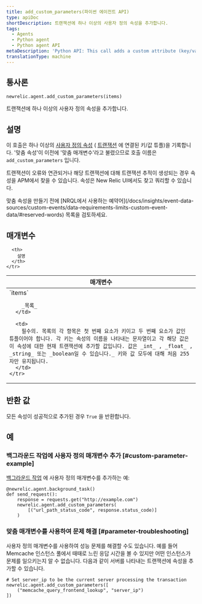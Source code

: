 ```yaml
---
title: add_custom_parameters(파이썬 에이전트 API)
type: apiDoc
shortDescription: 트랜잭션에 하나 이상의 사용자 정의 속성을 추가합니다.
tags:
  - Agents
  - Python agent
  - Python agent API
metaDescription: 'Python API: This call adds a custom attribute (key/value tuple) to a transaction.'
translationType: machine
---
```


## 통사론

```
newrelic.agent.add_custom_parameters(items)
```

트랜잭션에 하나 이상의 사용자 정의 속성을 추가합니다.

## 설명

이 호출은 하나 이상의 [사용자 정의 속성](/docs/accounts-partnerships/education/getting-started-new-relic/glossary#attribute) ( [트랜잭션](/docs/accounts-partnerships/education/getting-started-new-relic/glossary#transaction) 에 연결된 키/값 튜플)을 기록합니다. '맞춤 속성'이 이전에 '맞춤 매개변수'라고 불렸으므로 호출 이름은 `add_custom_parameters` 입니다.

트랜잭션이 오류와 연관되거나 해당 트랜잭션에 대해 트랜잭션 추적이 생성되는 경우 속성을 APM에서 찾을 수 있습니다. 속성은 New Relic UI에서도 찾고 쿼리할 수 있습니다.

<Callout variant="important">
  맞춤 속성을 만들기 전에 [NRQL에서 사용하는 예약어](/docs/insights/event-data-sources/custom-events/data-requirements-limits-custom-event-data/#reserved-words) 목록을 검토하세요.
</Callout>

## 매개변수

<table>
  <thead>
    <tr>
      <th width="25%">
        매개변수
      </th>

      <th>
        설명
      </th>
    </tr>
  </thead>

  <tbody>
    <tr>
      <td>
        `items`

        _목록_
      </td>

      <td>
        필수의. 목록의 각 항목은 첫 번째 요소가 키이고 두 번째 요소가 값인 튜플이어야 합니다. 각 키는 속성의 이름을 나타내는 문자열이고 각 해당 값은 이 속성에 대한 현재 트랜잭션에 추가할 값입니다. 값은 _int_ , _float_ , _string_ 또는 _boolean일 수 있습니다._ 키와 값 모두에 대해 처음 255자만 유지됩니다.
      </td>
    </tr>
  </tbody>
</table>

## 반환 값

모든 속성이 성공적으로 추가된 경우 `True` 을 반환합니다.

## 예

### 백그라운드 작업에 사용자 정의 매개변수 추가 [#custom-parameter-example]

[백그라운드 작업](/docs/agents/python-agent/python-agent-api/background_task) 에 사용자 정의 매개변수를 추가하는 예:

```
@newrelic.agent.background_task()
def send_request():
    response = requests.get("http://example.com")
    newrelic.agent.add_custom_parameters(
        [("url_path_status_code", response.status_code)]
    )
```

### 맞춤 매개변수를 사용하여 문제 해결 [#parameter-troubleshooting]

사용자 정의 매개변수를 사용하여 성능 문제를 해결할 수도 있습니다. 예를 들어 Memcache 인스턴스 풀에서 때때로 느린 응답 시간을 볼 수 있지만 어떤 인스턴스가 문제를 일으키는지 알 수 없습니다. 다음과 같이 서버를 나타내는 트랜잭션에 속성을 추가할 수 있습니다.

```
# Set server_ip to be the current server processing the transaction
newrelic.agent.add_custom_parameters([
    ("memcache_query_frontend_lookup", "server_ip")
])
```